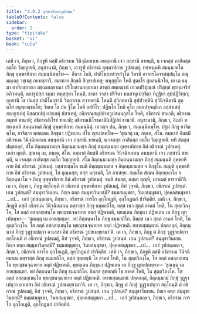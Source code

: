 ```yaml
---
title: "4.9.2 อุพฺพาหิกายวูปสมน"
tableOfContents: false
sidebar:
  order: 2
type: "tipitaka"
basket: "vi"
book: "cula"
---
```



<DynamicBreadcrumb />

<Division number="231" book="cula">

<Paragraph number="944" book="cula">
เตหิ เจ, ภิกฺขเว, ภิกฺขูหิ ตสฺมิํ อธิกรเณ วินิจฺฉิยมาเน อนนฺตานิ เจว ภสฺสานิ ชายนฺติ, น เจกสฺส ภาสิตสฺส อตฺโถ วิญฺญายติ, อนุชานามิ, ภิกฺขเว, เอวรูปํ อธิกรณํ อุพฺพาหิกาย วูปสเมตุํ. ทสหงฺเคหิ สมนฺนาคโต ภิกฺขุ อุพฺพาหิกาย สมฺมนฺนิตพฺโพ—  สีลวา โหติ, ปาติโมกฺขสํวรสํวุโต วิหรติ อาจารโคจรสมฺปนฺโน อณุมตฺเตสุ วชฺเชสุ ภยทสฺสาวี, สมาทาย สิกฺขติ สิกฺขาปเทสุ; พหุสฺสุโต โหติ สุตธโร สุตสนฺนิจโย, เย เต ธมฺมา อาทิกลฺยาณา มชฺเฌกลฺยาณา ปริโยสานกลฺยาณา สาตฺถํ สพฺยญฺชนํ เกวลปริปุณฺณํ ปริสุทฺธํ พฺรหฺมจริยํ อภิวทนฺติ, ตถารูปสฺส ธมฺมา พหุสฺสุตา โหนฺติ, ธาตา วจสา ปริจิตา มนสานุเปกฺขิตา ทิฏฺฐิยา สุปฺปฏิวิทฺธา; อุภยานิ โข ปนสฺส ปาติโมกฺขานิ วิตฺถาเรน สฺวาคตานิ โหนฺติ สุวิภตฺตานิ สุปฺปวตฺตีนิ สุวินิจฺฉิตานิ สุตฺตโส อนุพฺยญฺชนโส; วินเย โข ปน ฐิโต โหติ อสํหีโร; ปฏิพโล โหติ อุโภ อตฺถปจฺจตฺถิเก อสฺสาเสตุํ สญฺญาเปตุํ นิชฺฌาเปตุํ เปกฺเขตุํ ปสาเทตุํ; อธิกรณสมุปฺปาทวูปสมนกุสโล โหติ; อธิกรณํ ชานาติ; อธิกรณสมุทยํ ชานาติ; อธิกรณนิโรธํ ชานาติ; อธิกรณนิโรธคามินิปฏิปทํ ชานาติ. อนุชานามิ, ภิกฺขเว, อิเมหิ ทสหงฺเคหิ สมนฺนาคตํ ภิกฺขุํ อุพฺพาหิกาย สมฺมนฺนิตุํ. เอวญฺจ ปน, ภิกฺขเว, สมฺมนฺนิตพฺโพ. ปฐมํ ภิกฺขุ ยาจิตพฺโพ, ยาจิตฺวา พฺยตฺเตน ภิกฺขุนา ปฏิพเลน สํโฆ ญาเปตพฺโพ—
</Paragraph>

</Division>
<Division number="232" book="cula">

<Paragraph number="945" book="cula">
‘สุณาตุ เม, ภนฺเต, สํโฆ. อมฺหากํ อิมสฺมิํ อธิกรเณ วินิจฺฉิยมาเน อนนฺตานิ เจว ภสฺสานิ ชายนฺติ, น เจกสฺส ภาสิตสฺส อตฺโถ วิญฺญายติ. ยทิ สํฆสฺส ปตฺตกลฺลํ, สํโฆ อิตฺถนฺนามญฺจ อิตฺถนฺนามญฺจ ภิกฺขุํ สมฺมนฺเนยฺย อุพฺพาหิกาย อิมํ อธิกรณํ วูปสเมตุํ. เอสา ญตฺติ.
</Paragraph>

<Paragraph number="946" book="cula">
สุณาตุ เม, ภนฺเต, สํโฆ. อมฺหากํ อิมสฺมิํ อธิกรเณ วินิจฺฉิยมาเน อนนฺตานิ เจว ภสฺสานิ ชายนฺติ, น เจกสฺส ภาสิตสฺส อตฺโถ วิญฺญายติ. สํโฆ อิตฺถนฺนามญฺจ อิตฺถนฺนามญฺจ ภิกฺขุํ สมฺมนฺนติ อุพฺพาหิกาย อิมํ อธิกรณํ วูปสเมตุํ. ยสฺสายสฺมโต ขมติ อิตฺถนฺนามสฺส จ อิตฺถนฺนามสฺส จ ภิกฺขุโน สมฺมุติ อุพฺพาหิกาย อิมํ อธิกรณํ วูปสเมตุํ, โส ตุณฺหสฺส; ยสฺส นกฺขมติ, โส ภาเสยฺย.
</Paragraph>

<Paragraph number="947" book="cula">
สมฺมโต สํเฆน อิตฺถนฺนาโม จ อิตฺถนฺนาโม จ ภิกฺขุ อุพฺพาหิกาย อิมํ อธิกรณํ วูปสเมตุํ. ขมติ สํฆสฺส, ตสฺมา ตุณฺหี, เอวเมตํ ธารยามี’ติ.
</Paragraph>

<Paragraph number="948" book="cula">
เต เจ, ภิกฺขเว, ภิกฺขู สกฺโกนฺติ ตํ อธิกรณํ อุพฺพาหิกาย วูปสเมตุํ, อิทํ วุจฺจติ, ภิกฺขเว, อธิกรณํ วูปสนฺตํ. เกน วูปสนฺตํ? สมฺมุขาวินเยน. กิญฺจ ตตฺถ สมฺมุขาวินยสฺมิํ? ธมฺมสมฺมุขตา, วินยสมฺมุขตา, ปุคฺคลสมฺมุขตา …เป…  เอวํ วูปสนฺตญฺเจ, ภิกฺขเว, อธิกรณํ การโก อุกฺโกเฏติ, อุกฺโกฏนกํ ปาจิตฺติยํ.
</Paragraph>

</Division>
<Division number="233" book="cula">

<Paragraph number="949" book="cula">
เตหิ เจ, ภิกฺขเว, ภิกฺขูหิ ตสฺมิํ อธิกรเณ วินิจฺฉิยมาเน ตตฺราสฺส ภิกฺขุ ธมฺมกถิโก, ตสฺส เนว สุตฺตํ อาคตํ โหติ, โน สุตฺตวิภงฺโค, โส อตฺถํ อสลฺลกฺเขนฺโต พฺยญฺชนจฺฉายาย อตฺถํ ปฏิพาหติ, พฺยตฺเตน ภิกฺขุนา ปฏิพเลน เต ภิกฺขู ญาเปตพฺพา—
</Paragraph>

<Paragraph number="950" book="cula">
‘สุณนฺตุ เม อายสฺมนฺตา. อยํ อิตฺถนฺนาโม ภิกฺขุ ธมฺมกถิโก. อิมสฺส เนว สุตฺตํ อาคตํ โหติ, โน สุตฺตวิภงฺโค. โส อตฺถํ อสลฺลกฺเขนฺโต พฺยญฺชนจฺฉายาย อตฺถํ ปฏิพาหติ. ยทายสฺมนฺตานํ ปตฺตกลฺลํ, อิตฺถนฺนามํ ภิกฺขุํ วุฏฺฐาเปตฺวา อวเสสา อิมํ อธิกรณํ วูปสเมยฺยามา’ติ.
</Paragraph>

<Paragraph number="951" book="cula">
เต เจ, ภิกฺขเว, ภิกฺขู ตํ ภิกฺขุํ วุฏฺฐาเปตฺวา สกฺโกนฺติ ตํ อธิกรณํ วูปสเมตุํ, อิทํ วุจฺจติ, ภิกฺขเว, อธิกรณํ วูปสนฺตํ. เกน วูปสนฺตํ? สมฺมุขาวินเยน. กิญฺจ ตตฺถ สมฺมุขาวินยสฺมิํ? ธมฺมสมฺมุขตา, วินยสมฺมุขตา, ปุคฺคลสมฺมุขตา …เป…  เอวํ วูปสนฺตญฺเจ, ภิกฺขเว, อธิกรณํ การโก อุกฺโกเฏติ, อุกฺโกฏนกํ ปาจิตฺติยํ.
</Paragraph>

<Paragraph number="952" book="cula">
เตหิ เจ, ภิกฺขเว, ภิกฺขูหิ ตสฺมิํ อธิกรเณ วินิจฺฉิยมาเน ตตฺราสฺส ภิกฺขุ ธมฺมกถิโก, ตสฺส สุตฺตญฺหิ โข อาคตํ โหติ, โน สุตฺตวิภงฺโค, โส อตฺถํ อสลฺลกฺเขนฺโต พฺยญฺชนจฺฉายาย อตฺถํ ปฏิพาหติ, พฺยตฺเตน ภิกฺขุนา ปฏิพเลน เต ภิกฺขู ญาเปตพฺพา—
</Paragraph>

<Paragraph number="953" book="cula">
‘สุณนฺตุ เม อายสฺมนฺตา. อยํ อิตฺถนฺนาโม ภิกฺขุ ธมฺมกถิโก. อิมสฺส สุตฺตญฺหิ โข อาคตํ โหติ, โน สุตฺตวิภงฺโค. โส อตฺถํ อสลฺลกฺเขนฺโต พฺยญฺชนจฺฉายาย อตฺถํ ปฏิพาหติ. ยทายสฺมนฺตานํ ปตฺตกลฺลํ, อิตฺถนฺนามํ ภิกฺขุํ วุฏฺฐาเปตฺวา อวเสสา อิมํ อธิกรณํ วูปสเมยฺยามา’ติ.
</Paragraph>

<Paragraph number="954" book="cula">
เต เจ, ภิกฺขเว, ภิกฺขู ตํ ภิกฺขุํ วุฏฺฐาเปตฺวา สกฺโกนฺติ ตํ อธิกรณํ วูปสเมตุํ, อิทํ วุจฺจติ, ภิกฺขเว, อธิกรณํ วูปสนฺตํ. เกน วูปสนฺตํ? สมฺมุขาวินเยน. กิญฺจ ตตฺถ สมฺมุขาวินยสฺมิํ? ธมฺมสมฺมุขตา, วินยสมฺมุขตา, ปุคฺคลสมฺมุขตา …เป…  เอวํ วูปสนฺตญฺเจ, ภิกฺขเว, อธิกรณํ การโก อุกฺโกเฏติ, อุกฺโกฏนกํ ปาจิตฺติยํ.
</Paragraph>
</Division>